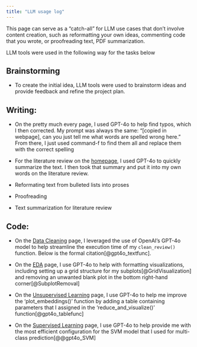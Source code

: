 ```yaml
---
title: "LLM usage log"
---
```


This page can serve as a "catch-all" for LLM use cases that don’t involve content creation, such as reformatting your own ideas, commenting code that you wrote, or proofreading text, PDF summarization.

LLM tools were used in the following way for the tasks below

## Brainstorming

* To create the initial idea, LLM tools were used to brainstorm ideas and provide feedback and refine the project plan.

## Writing: 

* On the pretty much every page, I used GPT-4o to help find typos, which I then corrected. My prompt was always the same: "[copied in webpage], can you just tell me what words are spelled wrong here." From there, I just used command-f to find them all and replace them with the correct spelling

* For the literature review on the [homepage](../index.qmd), I used GPT-4o to quickly summarize the text. I then took that summary and put it into my own words on the literature review.

* Reformating text from bulleted lists into proses 
* Proofreading
* Text summarization for literature review 

## Code: 

* On the [Data Cleaning](../technical-details/data-cleaning/main.ipynb) page, I leveraged the use of OpenAI's GPT-4o model to help streamline the execution time of my `clean_review()` function. Below is the formal citation[@gpt4o_textfunc].

* On the [EDA](../technical-details/eda/main.ipynb) page, I use GPT-4o to help with formatting visualizations, including setting up a grid structure for my subplots[@GridVisualization] and removing an unwanted blank plot in the bottom right-hand corner[@SubplotRemoval]

* On the [Unsupervised Learning](../technical-details/unsupervised-learning/main.ipynb) page, I use GPT-4o to help me improve the 'plot_embeddings()' function by adding a table containing parameters that I assigned in the 'reduce_and_visualize()' function[@gpt4o_tablefunc]

* On the [Supervised Learning](../technical-details/unsupervised-learning/main.ipynb) page, I use GPT-4o to help provide me with the most efficient configuration for the SVM model that I used for multi-class prediction[@@gpt4o_SVM]